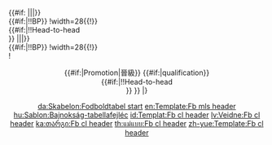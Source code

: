 {{#if:{{{noqr|}}}<!--      WHEN SET, NO "REL" COLUMN SHOULD BE DISPLAYED. DO NOT CHANGE THE W-D-L TO W-L-T UNTIL MLS ANNOUNCES THEIR STANDINGS CONFIGURATION.
-->|{{{!}}class="wikitable" style="text-align: center;"
!width=28{{!}}{{Tooltip|Pos|Position}}<br />
!width=185{{!}}Team<br />
!width=28{{!}}{{Tooltip|Pld|Played}}<br />
!width=28{{!}}{{Tooltip|W|Won}}<br />
!width=28{{!}}{{Tooltip|D|Drawn}}<br />
!width=28{{!}}{{Tooltip|L|Lost}}<br />
!width=28{{!}}{{Tooltip|GF|Goals for}}<br />
!width=28{{!}}{{Tooltip|GA|Goals against}}<br />
!width=28{{!}}{{#if:{{{gavg|}}}|{{Tooltip|GAvg|Goal Average}}|{{Tooltip|GD|Goal difference}}}}<br /><!--
-->{{#if:{{{bp|}}}|!!BP}}
!width=28{{!}}{{Tooltip|Pts|Points}}<br /><!-- 
-->{{#if:{{{hth|}}}|!!Head-to-head<br />}}<!--

BEHAVIOR FOR PARAMETER NOT SET -> STANDARD BEHAVIOUR!!!
-->|{{{!}}class="wikitable" style="text-align: center;"
!width=28{{!}}{{Tooltip|名次|Position}}<br />
!width=185{{!}}隊伍<br />
!width=28{{!}}{{Tooltip|場數|Played}}<br />
!width=28{{!}}{{Tooltip|勝|Won}}<br />
!width=28{{!}}{{Tooltip|和|Drawn}}<br />
!width=28{{!}}{{Tooltip|負|Lost}}<br />
!width=28{{!}}{{Tooltip|得|Goals for}}<br />
!width=28{{!}}{{Tooltip|失|Goals against}}<br />
!width=28{{!}}{{#if:{{{gavg|}}}|{{Tooltip|GAvg|Goal Average}}|{{Tooltip|差|Goal difference}}}}<br /><!--
-->{{#if:{{{bp|}}}|!!BP}}
!width=28{{!}}{{Tooltip|分|Points}}<br />
!<center>{{#if:{{{promoted|}}}|Promotion|晉級}}  {{#if:{{{qualification|}}}|qualification}}<br /><!--
-->{{#if:{{{hth|}}}|!!Head-to-head<br />}}<!--
-->}}<noinclude>
|}
{{template doc}}

[[da:Skabelon:Fodboldtabel start]]
[[en:Template:Fb mls header]]
[[hu:Sablon:Bajnokság-tabellafejléc]]
[[id:Templat:Fb cl header]]
[[lv:Veidne:Fb cl header]]
[[ka:თარგი:Fb cl header]]
[[th:แม่แบบ:Fb cl header]]
[[zh-yue:Template:Fb cl header]]
</noinclude>
